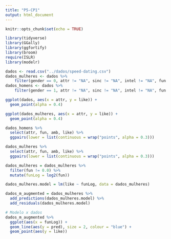 ```yaml
---
title: "P5-CP1"
output: html_document
---
```


```r
knitr::opts_chunk$set(echo = TRUE)
```


```r
library(tidyverse)
library(GGally)
library(ggfortify)
library(broom)
require(ISLR)
library(modelr)

dados <- read.csv("../dados/speed-dating.csv")
dados_mulheres <- dados %>% 
    filter(gender == 0, attr != "NA", sinc != "NA", intel != "NA", fun != "NA", amb != "NA", shar != "NA", like != "NA", prob != "NA")
dados_homens <- dados %>% 
    filter(gender == 1, attr != "NA", sinc != "NA", intel != "NA", fun != "NA", amb != "NA", shar != "NA", like != "NA", prob != "NA")
```

```r
ggplot(dados, aes(x = attr, y = like)) + 
  geom_point(alpha = 0.4)
```




```r
ggplot(dados_mulheres, aes(x = attr, y = like)) + 
  geom_point(alpha = 0.4)

```

```r
dados_homens %>% 
  select(attr, fun, amb, like) %>% 
  ggpairs(lower = list(continuous = wrap("points", alpha = 0.3)))
```



```r
dados_mulheres %>% 
  select(attr, fun, amb, like) %>% 
  ggpairs(lower = list(continuous = wrap("points", alpha = 0.3)))

```


```r
dados_mulheres = dados_mulheres %>% 
  filter(fun != 0.0) %>% 
  mutate(funLog = log2(fun))

dados_mulheres.model = lm(like ~ funLog, data = dados_mulheres)

dados_m_augmented = dados_mulheres %>% 
  add_predictions(dados_mulheres.model) %>% 
  add_residuals(dados_mulheres.model)

# Modelo x dados
dados_m_augmented %>% 
  ggplot(aes(x = funLog)) + 
  geom_line(aes(y = pred), size = 2, colour = "blue") + 
  geom_point(aes(y = like))

```




